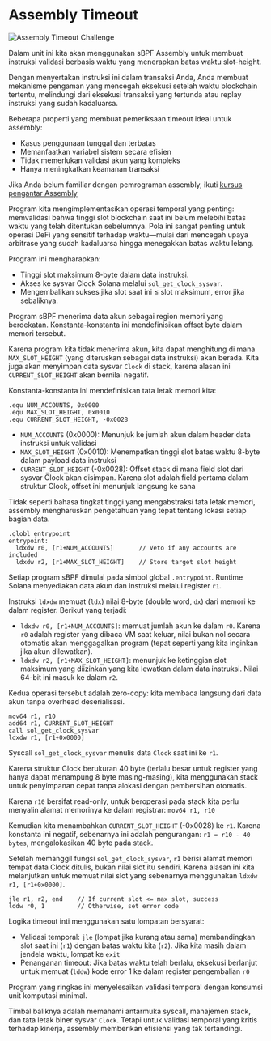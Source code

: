 
# Assembly Timeout

![Assembly Timeout Challenge](/graphics/challenge-banners/assembly-timeout.png)

Dalam unit ini kita akan menggunakan sBPF Assembly untuk membuat instruksi validasi berbasis waktu yang menerapkan batas waktu slot-height.

Dengan menyertakan instruksi ini dalam transaksi Anda, Anda membuat mekanisme pengaman yang mencegah eksekusi setelah waktu blockchain tertentu, melindungi dari eksekusi transaksi yang tertunda atau replay instruksi yang sudah kadaluarsa.

Beberapa properti yang membuat pemeriksaan timeout ideal untuk assembly:
- Kasus penggunaan tunggal dan terbatas
- Memanfaatkan variabel sistem secara efisien
- Tidak memerlukan validasi akun yang kompleks
- Hanya meningkatkan keamanan transaksi

Jika Anda belum familiar dengan pemrograman assembly, ikuti [kursus pengantar Assembly](/id/courses/introduction-to-assembly)

<ArticleSection name="Program Design" id="program-design" level="h2" />

Program kita mengimplementasikan operasi temporal yang penting: memvalidasi bahwa tinggi slot blockchain saat ini belum melebihi batas waktu yang telah ditentukan sebelumnya. Pola ini sangat penting untuk operasi DeFi yang sensitif terhadap waktu—mulai dari mencegah upaya arbitrase yang sudah kadaluarsa hingga menegakkan batas waktu lelang.

Program ini mengharapkan:
- Tinggi slot maksimum 8-byte dalam data instruksi.
- Akses ke sysvar Clock Solana melalui `sol_get_clock_sysvar`.
- Mengembalikan sukses jika slot saat ini ≤ slot maksimum, error jika sebaliknya.

<ArticleSection name="Memory Offsets" id="memory-offsets" level="h2" />

Program sBPF menerima data akun sebagai region memori yang berdekatan. Konstanta-konstanta ini mendefinisikan offset byte dalam memori tersebut.

Karena program kita tidak menerima akun, kita dapat menghitung di mana `MAX_SLOT_HEIGHT` (yang diteruskan sebagai data instruksi) akan berada. Kita juga akan menyimpan data sysvar `Clock` di stack, karena alasan ini `CURRENT_SLOT_HEIGHT` akan bernilai negatif.

Konstanta-konstanta ini mendefinisikan tata letak memori kita:

```sbpf
.equ NUM_ACCOUNTS, 0x0000
.equ MAX_SLOT_HEIGHT, 0x0010
.equ CURRENT_SLOT_HEIGHT, -0x0028
```

- `NUM_ACCOUNTS` (0x0000): Menunjuk ke jumlah akun dalam header data instruksi untuk validasi
- `MAX_SLOT_HEIGHT` (0x0010): Menempatkan tinggi slot batas waktu 8-byte dalam payload data instruksi
- `CURRENT_SLOT_HEIGHT` (-0x0028): Offset stack di mana field slot dari sysvar Clock akan disimpan. Karena slot adalah field pertama dalam struktur Clock, offset ini menunjuk langsung ke sana

Tidak seperti bahasa tingkat tinggi yang mengabstraksi tata letak memori, assembly mengharuskan pengetahuan yang tepat tentang lokasi setiap bagian data.

<ArticleSection name="Entrypoint and Initial Validation" id="entrypoint-and-validations" level="h2" />

```sbpf
.globl entrypoint
entrypoint:
  ldxdw r0, [r1+NUM_ACCOUNTS]       // Veto if any accounts are included
  ldxdw r2, [r1+MAX_SLOT_HEIGHT]    // Store target slot height
```

Setiap program sBPF dimulai pada simbol global `.entrypoint`. Runtime Solana menyediakan data akun dan instruksi melalui register `r1`.

Instruksi `ldxdw` memuat (`ldx`) nilai 8-byte (double word, `dx`) dari memori ke dalam register. Berikut yang terjadi:
- `ldxdw r0, [r1+NUM_ACCOUNTS]`: memuat jumlah akun ke dalam `r0`. Karena `r0` adalah register yang dibaca VM saat keluar, nilai bukan nol secara otomatis akan menggagalkan program (tepat seperti yang kita inginkan jika akun dilewatkan).
- `ldxdw r2, [r1+MAX_SLOT_HEIGHT]`: menunjuk ke ketinggian slot maksimum yang diizinkan yang kita lewatkan dalam data instruksi. Nilai 64-bit ini masuk ke dalam `r2`.

Kedua operasi tersebut adalah zero-copy: kita membaca langsung dari data akun tanpa overhead deserialisasi.

<ArticleSection name="The Clock Sysvar" id="the-clock-sysvar" level="h2" />

```sbpf
mov64 r1, r10
add64 r1, CURRENT_SLOT_HEIGHT
call sol_get_clock_sysvar
ldxdw r1, [r1+0x0000]
```

Syscall `sol_get_clock_sysvar` menulis data `Clock` saat ini ke `r1`.

Karena struktur Clock berukuran 40 byte (terlalu besar untuk register yang hanya dapat menampung 8 byte masing-masing), kita menggunakan stack untuk penyimpanan cepat tanpa alokasi dengan pembersihan otomatis.

Karena `r10` bersifat read-only, untuk beroperasi pada stack kita perlu menyalin alamat memorinya ke dalam registrar: `mov64 r1, r10`

Kemudian kita menambahkan `CURRENT_SLOT_HEIGHT` (-0x0028) ke `r1`. Karena konstanta ini negatif, sebenarnya ini adalah pengurangan: `r1 = r10 - 40 bytes`, mengalokasikan 40 byte pada stack.

Setelah memanggil fungsi `sol_get_clock_sysvar`, `r1` berisi alamat memori tempat data Clock ditulis, bukan nilai slot itu sendiri. Karena alasan ini kita melanjutkan untuk memuat nilai slot yang sebenarnya menggunakan `ldxdw r1, [r1+0x0000]`.

<ArticleSection name="Logika Perbandingan Temporal" id="temporal-comparison-logic" level="h2" />

```sbpf
jle r1, r2, end    // If current slot <= max slot, success
lddw r0, 1         // Otherwise, set error code
```

Logika timeout inti menggunakan satu lompatan bersyarat:
- Validasi temporal: `jle` (lompat jika kurang atau sama) membandingkan slot saat ini (`r1`) dengan batas waktu kita (`r2`). Jika kita masih dalam jendela waktu, lompat ke `exit`
- Penanganan timeout: Jika batas waktu telah berlalu, eksekusi berlanjut untuk memuat (`lddw`) kode error 1 ke dalam register pengembalian `r0`

<ArticleSection name="Kesimpulan" id="conclusion" level="h2" />

Program yang ringkas ini menyelesaikan validasi temporal dengan konsumsi unit komputasi minimal.

Timbal baliknya adalah memahami antarmuka syscall, manajemen stack, dan tata letak biner sysvar `Clock`. Tetapi untuk validasi temporal yang kritis terhadap kinerja, assembly memberikan efisiensi yang tak tertandingi.